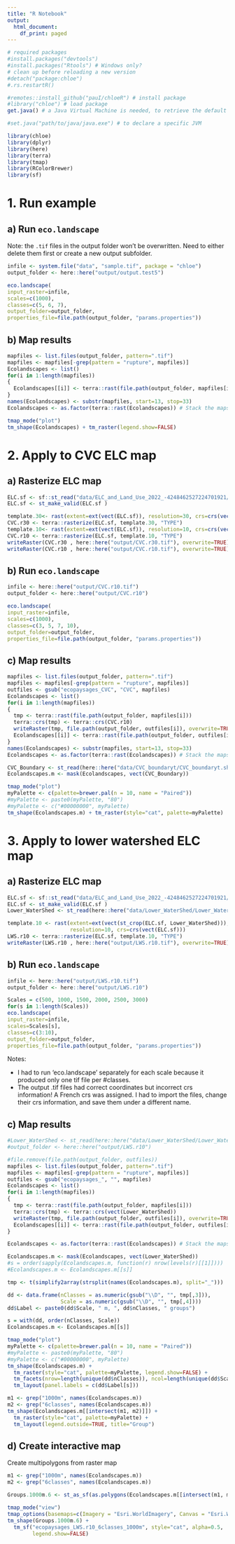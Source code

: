 ```yaml
---
title: "R Notebook"
output:
  html_document:
    df_print: paged
---
```



```r
# required packages
#install.packages("devtools")
#install.packages("Rtools") # Windows only?
# clean up before reloading a new version
#detach("package:chloe")
#.rs.restartR()

#remotes::install_github("pauI/chloeR") # install package
#library("chloe") # load package
get.java() # a Java Virtual Machine is needed, to retrieve the default path

#set.java("path/to/java/java.exe") # to declare a specific JVM
```

```r
library(chloe)
library(dplyr)
library(here)
library(terra)
library(tmap)
library(RColorBrewer)
library(sf)
```


# 1. Run example

## a) Run `eco.landscape`

Note: the `.tif` files in the output folder won't be overwritten. Need to either delete them first or create a new output subfolder.

```r
infile <- system.file("data", "sample.tif", package = "chloe")
output_folder <- here::here("output/output.test5")

eco.landscape(
input_raster=infile,
scales=c(1000),
classes=c(5, 6, 7),
output_folder=output_folder,
properties_file=file.path(output_folder, "params.properties"))
```

## b) Map results

```r
mapfiles <- list.files(output_folder, pattern=".tif")
mapfiles <- mapfiles[-grep(pattern = "rupture", mapfiles)] 
Ecolandscapes <- list()
for(i in 1:length(mapfiles))
{
  Ecolandscapes[[i]] <- terra::rast(file.path(output_folder, mapfiles[i]))
}
names(Ecolandscapes) <- substr(mapfiles, start=13, stop=33)
Ecolandscapes <- as.factor(terra::rast(Ecolandscapes)) # Stack the maps
```

```r
tmap_mode("plot")
tm_shape(Ecolandscapes) + tm_raster(legend.show=FALSE)
```

# 2. Apply to CVC ELC map

## a) Rasterize ELC map

```r
ELC.sf <- sf::st_read("data/ELC_and_Land_Use_2022_-4248462527224701921/Ecological_Land_Classification_ELC_and_Land_Use_2022.shp") 
ELC.sf <- st_make_valid(ELC.sf )
```

```r
template.30<- rast(extent=ext(vect(ELC.sf)), resolution=30, crs=crs(vect(ELC.sf)))
CVC.r30 <- terra::rasterize(ELC.sf, template.30, "TYPE")
template.10<- rast(extent=ext(vect(ELC.sf)), resolution=10, crs=crs(vect(ELC.sf)))
CVC.r10 <- terra::rasterize(ELC.sf, template.10, "TYPE")
writeRaster(CVC.r30 , here::here("output/CVC.r30.tif"), overwrite=TRUE)
writeRaster(CVC.r10 , here::here("output/CVC.r10.tif"), overwrite=TRUE)
```




## b) Run `eco.landscape`

```r
infile <- here::here("output/CVC.r10.tif")
output_folder <- here::here("output/CVC.r10")

eco.landscape(
input_raster=infile,
scales=c(1000),
classes=c(3, 5, 7, 10),
output_folder=output_folder,
properties_file=file.path(output_folder, "params.properties"))
```


## c) Map results

```r
mapfiles <- list.files(output_folder, pattern=".tif")
mapfiles <- mapfiles[-grep(pattern = "rupture", mapfiles)] 
outfiles <- gsub("ecopaysages_CVC", "CVC", mapfiles)
Ecolandscapes <- list()
for(i in 1:length(mapfiles))
{
  tmp <- terra::rast(file.path(output_folder, mapfiles[i]))
  terra::crs(tmp) <- terra::crs(CVC.r10)
  writeRaster(tmp, file.path(output_folder, outfiles[i]), overwrite=TRUE)
  Ecolandscapes[[i]] <- terra::rast(file.path(output_folder, outfiles[i]))
}
names(Ecolandscapes) <- substr(mapfiles, start=13, stop=33)
Ecolandscapes <- as.factor(terra::rast(Ecolandscapes)) # Stack the maps
```

```r
CVC_Boundary <- st_read(here::here("data/CVC_boundaryt/CVC_boundaryt.shp"))
Ecolandscapes.m <- mask(Ecolandscapes, vect(CVC_Boundary))
```


```r
tmap_mode("plot")
myPalette <- c(palette=brewer.pal(n = 10, name = "Paired"))
#myPalette <- paste0(myPalette, "80")
#myPalette <- c("#00000000", myPalette)
tm_shape(Ecolandscapes.m) + tm_raster(style="cat", palette=myPalette)
```


# 3. Apply to lower watershed ELC map

## a) Rasterize ELC map

```r
ELC.sf <- sf::st_read("data/ELC_and_Land_Use_2022_-4248462527224701921/Ecological_Land_Classification_ELC_and_Land_Use_2022.shp") 
ELC.sf <- st_make_valid(ELC.sf )
Lower_WaterShed <- st_read(here::here("data/Lower_WaterShed/Lower_WaterShed.shp"))
```

```r
template.10 <- rast(extent=ext(vect(st_crop(ELC.sf, Lower_WaterShed))), 
                    resolution=10, crs=crs(vect(ELC.sf)))
LWS.r10 <- terra::rasterize(ELC.sf, template.10, "TYPE")
writeRaster(LWS.r10 , here::here("output/LWS.r10.tif"), overwrite=TRUE)
```




## b) Run `eco.landscape`

```r
infile <- here::here("output/LWS.r10.tif")
output_folder <- here::here("output/LWS.r10")

Scales = c(500, 1000, 1500, 2000, 2500, 3000)
for(s in 1:length(Scales))
eco.landscape(
input_raster=infile,
scales=Scales[s],
classes=c(3:10),
output_folder=output_folder,
properties_file=file.path(output_folder, "params.properties"))
```

Notes:

- I had to run 'eco.landscape' separately for each scale because it produced only one tif file per #classes.
- The output .tif files had correct coordinates but incorrect crs information! A French crs was assigned. I had to import the files, change their crs information, and save them under a different name.

## c) Map results

```r
#Lower_WaterShed <- st_read(here::here("data/Lower_WaterShed/Lower_WaterShed.shp"))
#output_folder <- here::here("output/LWS.r10")

#file.remove(file.path(output_folder, outfiles))
mapfiles <- list.files(output_folder, pattern=".tif")
mapfiles <- mapfiles[-grep(pattern = "rupture", mapfiles)] 
outfiles <- gsub("ecopaysages_", "", mapfiles)
Ecolandscapes <- list()
for(i in 1:length(mapfiles))
{
  tmp <- terra::rast(file.path(output_folder, mapfiles[i]))
  terra::crs(tmp) <- terra::crs(vect(Lower_WaterShed))
  writeRaster(tmp, file.path(output_folder, outfiles[i]), overwrite=TRUE)
  Ecolandscapes[[i]] <- terra::rast(file.path(output_folder, outfiles[i]))
}

Ecolandscapes <- as.factor(terra::rast(Ecolandscapes)) # Stack the maps
```

```r
Ecolandscapes.m <- mask(Ecolandscapes, vect(Lower_WaterShed))
#s = order(sapply(Ecolandscapes.m, function(r) nrow(levels(r)[[1]])))
#Ecolandscapes.m <- Ecolandscapes.m[[s]]

tmp <- t(simplify2array(strsplit(names(Ecolandscapes.m), split="_")))

dd <- data.frame(nClasses = as.numeric(gsub("\\D", "", tmp[,3])),
                 Scale = as.numeric(gsub("\\D", "", tmp[,4])))
dd$Label <- paste0(dd$Scale, " m, ", dd$nClasses, " groups")

s = with(dd, order(nClasses, Scale))
Ecolandscapes.m <- Ecolandscapes.m[[s]]
```


```r
tmap_mode("plot")
myPalette <- c(palette=brewer.pal(n = 10, name = "Paired"))
#myPalette <- paste0(myPalette, "80")
#myPalette <- c("#00000000", myPalette)
tm_shape(Ecolandscapes.m) + 
  tm_raster(style="cat", palette=myPalette, legend.show=FALSE) +
  tm_facets(nrow=length(unique(dd$nClasses)), ncol=length(unique(dd$Scale))) +
  tm_layout(panel.labels = c(dd$Label[s]))
```

```r
m1 <- grep("1000m", names(Ecolandscapes.m))
m2 <- grep("6classes", names(Ecolandscapes.m))
tm_shape(Ecolandscapes.m[[intersect(m1, m2)]]) + 
  tm_raster(style="cat", palette=myPalette) +
  tm_layout(legend.outside=TRUE, title="Group") 
```

## d) Create interactive map

Create multipolygons from raster map

```r
m1 <- grep("1000m", names(Ecolandscapes.m))
m2 <- grep("6classes", names(Ecolandscapes.m))

Groups.1000m.6 <- st_as_sf(as.polygons(Ecolandscapes.m[[intersect(m1, m2)]]))
```

```r
tmap_mode("view")
tmap_options(basemaps=c(Imagery = "Esri.WorldImagery", Canvas = "Esri.WorldGrayCanvas"))
tm_shape(Groups.1000m.6) + 
  tm_sf("ecopaysages_LWS.r10_6classes_1000m", style="cat", alpha=0.5,
        legend.show=FALSE)
```


